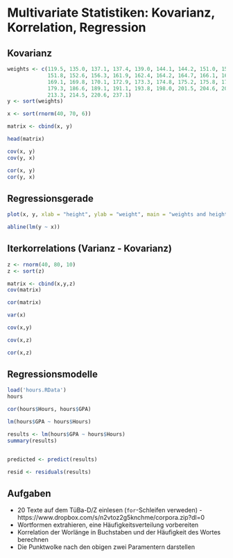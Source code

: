 # Multivariate Statistiken: Kovarianz, Korrelation, Regression

## Kovarianz

```r
weights <- c(119.5, 135.0, 137.1, 137.4, 139.0, 144.1, 144.2, 151.0, 151.3,
             151.8, 152.6, 156.3, 161.9, 162.4, 164.2, 164.7, 166.1, 166.8,
             169.1, 169.8, 170.1, 172.9, 173.3, 174.8, 175.2, 175.8, 176.7,
             179.3, 186.6, 189.1, 191.1, 193.8, 198.0, 201.5, 204.6, 209.4,
             213.3, 214.5, 220.6, 237.1)
y <- sort(weights)

x <- sort(rnorm(40, 70, 6))

matrix <- cbind(x, y)

head(matrix)

cov(x, y)
cov(y, x)

cor(x, y)
cor(y, x)
```


## Regressionsgerade

```r
plot(x, y, xlab = "height", ylab = "weight", main = "weights and heights")

abline(lm(y ~ x))
```


## Iterkorrelations (Varianz - Kovarianz)
```r
z <- rnorm(40, 80, 10)
z <- sort(z)

matrix <- cbind(x,y,z)
cov(matrix)

cor(matrix)

var(x)

cov(x,y)

cov(x,z)

cor(x,z)
```

## Regressionsmodelle
```r
load('hours.RData')
hours

cor(hours$Hours, hours$GPA)

lm(hours$GPA ~ hours$Hours)

results <- lm(hours$GPA ~ hours$Hours)
summary(results)


predicted <- predict(results)

resid <- residuals(results)
```

## Aufgaben
* 20 Texte auf dem TüBa-D/Z einlesen (`for`-Schleifen verweden) - https://www.dropbox.com/s/n2vtoz2g5knchme/corpora.zip?dl=0
* Wortformen extrahieren, eine Häufigkeitsverteilung vorbereiten
* Korrelation der Worlänge in Buchstaben und der Häufigkeit des Wortes berechnen
* Die Punktwolke nach den obigen zwei Paramentern darstellen
